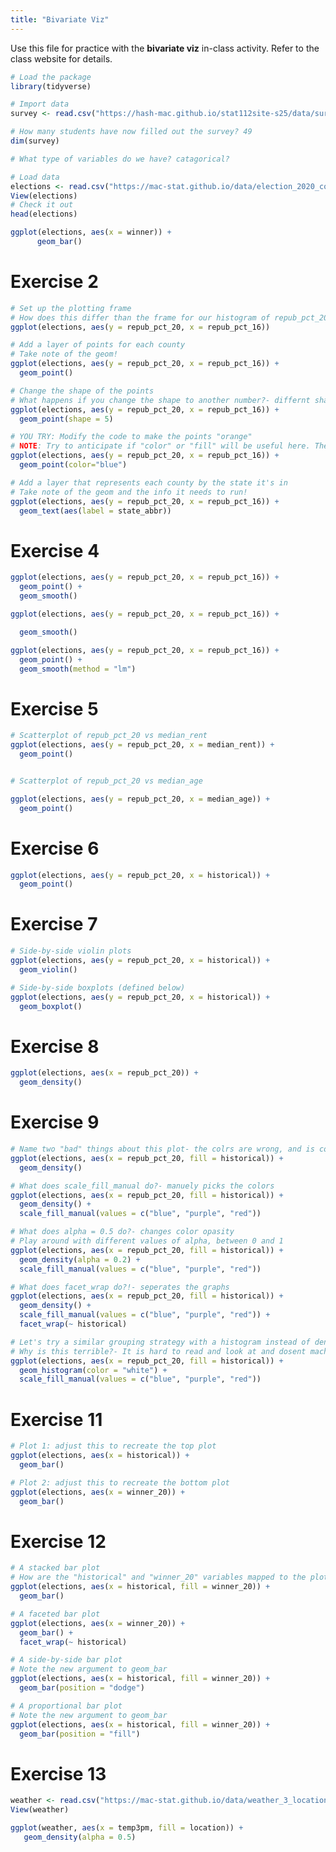 ```yaml
---
title: "Bivariate Viz"
---
```


Use this file for practice with the **bivariate viz** in-class activity.  Refer to the class website for details.
```r
# Load the package
library(tidyverse)
```

```r
# Import data
survey <- read.csv("https://hash-mac.github.io/stat112site-s25/data/survey.csv")

# How many students have now filled out the survey? 49
dim(survey)

# What type of variables do we have? catagorical?

```

```r
# Load data
elections <- read.csv("https://mac-stat.github.io/data/election_2020_county.csv")
View(elections)
# Check it out
head(elections)
```

```r
ggplot(elections, aes(x = winner)) +
      geom_bar()
```

# Exercise 2

```r
# Set up the plotting frame
# How does this differ than the frame for our histogram of repub_pct_20 alone?
ggplot(elections, aes(y = repub_pct_20, x = repub_pct_16))
```

```r
# Add a layer of points for each county
# Take note of the geom!
ggplot(elections, aes(y = repub_pct_20, x = repub_pct_16)) +
  geom_point()
```

```r
# Change the shape of the points
# What happens if you change the shape to another number?- differnt shapes
ggplot(elections, aes(y = repub_pct_20, x = repub_pct_16)) +
  geom_point(shape = 5)
```

```r
# YOU TRY: Modify the code to make the points "orange"
# NOTE: Try to anticipate if "color" or "fill" will be useful here. Then try both.- fill did not work- color made points blue
ggplot(elections, aes(y = repub_pct_20, x = repub_pct_16)) +
  geom_point(color="blue")
```

```r
# Add a layer that represents each county by the state it's in
# Take note of the geom and the info it needs to run!
ggplot(elections, aes(y = repub_pct_20, x = repub_pct_16)) +
  geom_text(aes(label = state_abbr))
```

# Exercise 4

```r
ggplot(elections, aes(y = repub_pct_20, x = repub_pct_16)) +
  geom_point() +
  geom_smooth()
```

```r
ggplot(elections, aes(y = repub_pct_20, x = repub_pct_16)) +

  geom_smooth()
```

```r
ggplot(elections, aes(y = repub_pct_20, x = repub_pct_16)) +
  geom_point() +
  geom_smooth(method = "lm")
```
# Exercise 5


```r
# Scatterplot of repub_pct_20 vs median_rent
ggplot(elections, aes(y = repub_pct_20, x = median_rent)) +
  geom_point()


# Scatterplot of repub_pct_20 vs median_age

ggplot(elections, aes(y = repub_pct_20, x = median_age)) +
  geom_point()
```
# Exercise 6

```r
ggplot(elections, aes(y = repub_pct_20, x = historical)) +
  geom_point()
```

# Exercise 7

```r
# Side-by-side violin plots
ggplot(elections, aes(y = repub_pct_20, x = historical)) +
  geom_violin()
```
```r
# Side-by-side boxplots (defined below)
ggplot(elections, aes(y = repub_pct_20, x = historical)) +
  geom_boxplot()
```

# Exercise 8
```r
ggplot(elections, aes(x = repub_pct_20)) +
  geom_density()
```

# Exercise 9

```r
# Name two "bad" things about this plot- the colrs are wrong, and is confusing to read
ggplot(elections, aes(x = repub_pct_20, fill = historical)) +
  geom_density()
```

```r
# What does scale_fill_manual do?- manuely picks the colors
ggplot(elections, aes(x = repub_pct_20, fill = historical)) +
  geom_density() +
  scale_fill_manual(values = c("blue", "purple", "red"))
```

```r
# What does alpha = 0.5 do?- changes color opasity
# Play around with different values of alpha, between 0 and 1
ggplot(elections, aes(x = repub_pct_20, fill = historical)) +
  geom_density(alpha = 0.2) +
  scale_fill_manual(values = c("blue", "purple", "red"))
```

```r
# What does facet_wrap do?!- seperates the graphs
ggplot(elections, aes(x = repub_pct_20, fill = historical)) +
  geom_density() +
  scale_fill_manual(values = c("blue", "purple", "red")) +
  facet_wrap(~ historical)
```

```r
# Let's try a similar grouping strategy with a histogram instead of density plot.
# Why is this terrible?- It is hard to read and look at and dosent mach the oters or the data
ggplot(elections, aes(x = repub_pct_20, fill = historical)) +
  geom_histogram(color = "white") +
  scale_fill_manual(values = c("blue", "purple", "red"))
```

# Exercise 11

```r
# Plot 1: adjust this to recreate the top plot
ggplot(elections, aes(x = historical)) +
  geom_bar()
```

```r
# Plot 2: adjust this to recreate the bottom plot
ggplot(elections, aes(x = winner_20)) +
  geom_bar()
```

# Exercise 12

```r
# A stacked bar plot
# How are the "historical" and "winner_20" variables mapped to the plot, i.e. what roles do they play?
ggplot(elections, aes(x = historical, fill = winner_20)) +
  geom_bar()
```

```r
# A faceted bar plot
ggplot(elections, aes(x = winner_20)) +
  geom_bar() +
  facet_wrap(~ historical)
```

```r
# A side-by-side bar plot
# Note the new argument to geom_bar
ggplot(elections, aes(x = historical, fill = winner_20)) +
  geom_bar(position = "dodge")
```

```r
# A proportional bar plot
# Note the new argument to geom_bar
ggplot(elections, aes(x = historical, fill = winner_20)) +
  geom_bar(position = "fill")
```

# Exercise 13

```r
weather <- read.csv("https://mac-stat.github.io/data/weather_3_locations.csv")
View(weather)
```

```r
ggplot(weather, aes(x = temp3pm, fill = location)) +
   geom_density(alpha = 0.5)
```

